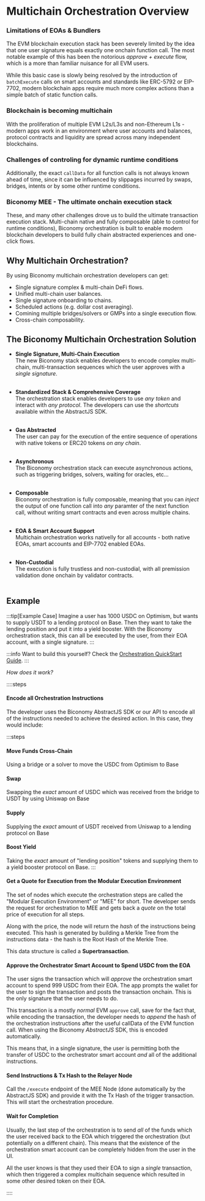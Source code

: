 # Multichain Orchestration Overview

### Limitations of EOAs & Bundlers
The EVM blockchain execution stack has been severely limited by the idea that 
one user signature equals exactly one onchain function call. The most notable 
example of this has been the notorious _approve + execute_ flow, which is a more
than familiar nuisance for all EVM users.

While this basic case is slowly being resolved by the introduction of `batchExecute` 
calls on smart accounts and standards like ERC-5792 or EIP-7702, modern blockchain
apps require much more complex actions than a simple batch of static function calls. 

### Blockchain is becoming multichain
With the proliferation of multiple EVM L2s/L3s and non-Ethereum L1s - modern apps work
in an environment where user accounts and balances, protocol contracts and liquidity 
are spread across many independent blockchains.

### Challenges of controling for dynamic runtime conditions
Additionally, the exact `callData` for all function calls is not always known ahead of 
time, since it can be influenced by slippages incurred by swaps, bridges, intents
or by some other runtime conditions. 

### Biconomy MEE - The ultimate onchain execution stack
These, and many other challenges drove us to build the ultimate transaction execution
stack. Multi-chain native and fully composable (able to control for runtime conditions), 
Biconomy orchestration is built to enable modern blockchain developers to build
fully chain abstracted experiences and one-click flows.   

## Why Multichain Orchestration?

By using Biconomy multichain orchestration developers can get:

- Single signature complex & multi-chain DeFi flows.
- Unified multi-chain user balances.
- Single signature onboarding to chains.
- Scheduled actions (e.g. dollar cost averaging).
- Comining multiple bridges/solvers or GMPs into a single execution flow.
- Cross-chain composability.

## The Biconomy Multichain Orchestration Solution

- **Single Signature, Multi-Chain Execution** <br/>
The new Biconomy stack enables developers to encode complex multi-chain,
multi-transaction sequences which the user approves with a *single signature*.  <br/><br/>


- **Standardized Stack & Comprehensive Coverage** <br/>
The orchestration stack enables developers to use _any token_ and interact with
_any protocol_. The developers can use the _shortcuts_ available within the 
AbstractJS SDK.<br/><br/>


- **Gas Abstracted** <br/>
The user can pay for the execution of the entire sequence of operations with 
native tokens or ERC20 tokens _on any chain_. <br/><br/>

- **Asynchronous** <br/>
The Biconomy orchestration stack can execute asynchronous actions, such as 
triggering bridges, solvers, waiting for oracles, etc... <br/><br/>

- **Composable** <br/>
Biconomy orchestration is fully composable, meaning that you can _inject_
the output of one function call into _any_ paramter of the next function call,
without writing smart contracts and even across multiple chains. <br/><br/>

- **EOA & Smart Account Support** <br/>
Multichain orchestration works nativelly for all accounts - both native EOAs, 
smart accounts and EIP-7702 enabled EOAs. <br/><br/>

- **Non-Custodial** <br/>
The execution is fully trustless and non-custodial, with all premission validation done onchain
by validator contracts. <br/><br/>

## Example 

:::tip[Example Case]
 Imagine a user has 1000 USDC on Optimism, but wants to supply USDT to a lending
 protocol on Base. Then they want to take the lending position and put it into
 a yield booster. With the Biconomy orchestration stack, this can all be executed
 by the user, from their EOA account, with a single signature. 
:::

:::info
Want to build this yourself? Check the [Orchestration QuickStart Guide](/multichain-orchestration/quickstart).
:::

_How does it work?_

::::steps
#### Encode all Orchestration Instructions
The developer uses the Biconomy AbstractJS SDK or our API to encode all of the 
instructions needed to achieve the desired action. In this case, they would include:

:::steps
#### Move Funds Cross-Chain
Using a bridge or a solver to move the USDC from Optimism to Base

#### Swap
Swapping the _exact_ amount of USDC which was received from the bridge
to USDT by using Uniswap on Base

#### Supply
Supplying the _exact_ amount of USDT received from Uniswap to a lending protocol
on Base

#### Boost Yield
Taking the _exact_ amount of "lending position" tokens and supplying them to
a yield booster protocol on Base.
:::

#### Get a Quote for Execution from the Modular Execution Environment
The set of nodes which execute the orchestration steps are called the 
"Modular Execution Environment" or "MEE" for short. The developer sends 
the request for orchestration to MEE and gets back a _quote_ on the total
price of execution for all steps.

Along with the price, the node will return the _hash_ of the instructions being
executed. This hash is generated by building a Merkle Tree from the instructions
data - the hash is the Root Hash of the Merkle Tree.

This data structure is called a **Supertransaction**.

#### Approve the Orchestrator Smart Account to Spend USDC from the EOA
The user signs the transaction which will _approve_ the orchestration 
smart account to spend 999 USDC from their EOA. The app prompts the wallet
for the user to sign the transaction and posts the transaction onchain. This
is the only signature that the user needs to do. 

This transaction is a mostly _normal_ EVM `approve` call, save 
for the fact that, while encoding the transaction, the developer needs to 
_append_ the hash of the orchestration instructions after the useful 
callData of the EVM function call. When using the Biconomy _AbstractJS_ SDK, 
this is encoded automatically.

This means that, in a single signature, the user is permitting both the transfer
of USDC to the orchestrator smart account _and_ all of the additional instructions.

#### Send Instructions & Tx Hash to the Relayer Node
Call the `/execute` endpoint of the MEE Node (done automatically by
the AbstractJS SDK) and provide it with the Tx Hash of the trigger transaction.
This will start the orchestration procedure.

#### Wait for Completion
Usually, the last step of the orchestration is to send _all_ of the funds which
the user received back to the EOA which triggered the orchestration (but potentially
on a different chain). This means that the existence of the orchestration smart
account can be completely hidden from the user in the UI.

All the user knows is that they used their EOA to sign a _single_ transaction, 
which then triggered a complex multichain sequence which resulted in some other
desired token on their EOA.

::::

